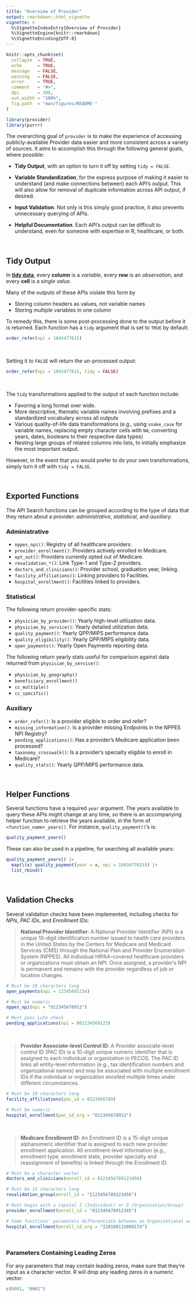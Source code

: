 ```yaml
---
title: "Overview of Provider"
output: rmarkdown::html_vignette
vignette: >
  %\VignetteIndexEntry{Overview of Provider}
  %\VignetteEngine{knitr::rmarkdown}
  %\VignetteEncoding{UTF-8}
---
```


```r
knitr::opts_chunk$set(
  collapse  = TRUE,
  echo      = TRUE, 
  message   = FALSE, 
  warning   = FALSE,
  error     = TRUE,
  comment   = "#>",
  dpi       = 300, 
  out.width = "100%",
  fig.path  = "man/figures/README-"
)
```

```r
library(provider)
library(purrr)
```


The overarching goal of `provider` is to make the experience of accessing publicly-available Provider data easier and more consistent across a variety of sources. It aims to accomplish this through the following general goals, where possible:


   - **Tidy Output**, with an option to turn it off by setting `tidy = FALSE`.

   - **Variable Standardization**, for the express purpose of making it easier to understand (and make connections between) each API's output. This will also allow for removal of duplicate information across API output, if desired.
   
   - **Input Validation**. Not only is this simply good practice, it also prevents unnecessary querying of APIs.
   
   - **Helpful Documentation**. Each API's output can be difficult to understand, even for someone with expertise in R, healthcare, or both.

<br>

## Tidy Output

In [**tidy data**](https://tidyr.tidyverse.org/articles/tidy-data.html), every **column** is a *variable*, every **row** is an *observation*, and every **cell** is a *single value*. 

Many of the outputs of these APIs violate this form by 

   - Storing column headers as values, not variable names
   - Storing multiple variables in one column

To remedy this, there is some post-processing done to the output before it is returned. Each function has a `tidy` argument that is set to `TRUE` by default:

```r
order_refer(npi = 1043477615)
```

<br>

Setting it to `FALSE` will return the un-processed output:

```r
order_refer(npi = 1043477615, tidy = FALSE)
```

<br>

The `tidy` transformations applied to the output of each function include: 

   - Favoring a long format over wide.
   - More descriptive, thematic variable names involving prefixes and a standardized vocabulary across all outputs
   - Various quality-of-life data transformations (e.g., using `snake_case` for variable names, replacing empty character cells with `NA`; converting years, dates, booleans to their respective data types)
   - Nesting large groups of related columns into lists, to initially emphasize the most important output.

However, in the event that you would prefer to do your own transformations, simply turn it off with `tidy = FALSE`.

<br>

## Exported Functions

The API Search functions can be grouped according to the type of data that they return about a provider: *administrative*, *statistical*, and *auxiliary.*

### Administrative

   * `nppes_npi()`: Registry of all healthcare providers.
   * `provider_enrollment()`: Providers actively enrolled in Medicare.
   * `opt_out()`: Providers currently opted out of Medicare.
   * `revalidation_*()`: Link Type-1 and Type-2 providers.
   * `doctors_and_clinicians()`: Provider school, graduation year, linking.
   * `facility_affiliations()`: Linking providers to Facilities.
   * `hospital_enrollment()`: Facilities linked to providers.

### Statistical

The following return provider-specific stats:

   * `physician_by_provider()`: Yearly high-level utilization data.
   * `physician_by_service()`: Yearly detailed utilization data.
   * `quality_payment()`: Yearly QPP/MIPS performance data.
   * `quality_eligibility()`: Yearly QPP/MIPS eligibility data.
   * `open_payments()`: Yearly Open Payments reporting data.

The following return yearly stats useful for comparison against data returned from `physician_by_service()`:

   * `physician_by_geography()`
   * `beneficiary_enrollment()`
   * `cc_multiple()`
   * `cc_specific()`

### Auxiliary

   * `order_refer()`: Is a provider eligible to order and refer?
   * `missing_information()`: Is a provider missing Endpoints in the NPPES NPI Registry?
   * `pending_applications()`: Has a provider's Medicare application been processed?
   * `taxonomy_crosswalk()`: Is a provider's specialty eligible to enroll in Medicare?
   * `quality_stats()`: Yearly QPP/MIPS performance data.

<br>

## Helper Functions

Several functions have a required `year` argument. The years available to query these APIs might change at any time, so there is an accompanying helper function to retrieve the years available, in the form of `<function_name>_years()`. For instance, `quality_payment()`'s is:

```r
quality_payment_years()
```

These can also be used in a pipeline, for searching all available years:

```r
quality_payment_years() |> 
  map(\(x) quality_payment(year = x, npi = 1043477615)) |> 
  list_rbind()
```

<br>

## Validation Checks

Several validation checks have been implemented, including checks for *NPIs*, *PAC IDs*, and *Enrollment IDs*:

> **National Provider Identifier**: 
> A National Provider Identifier (NPI) is a unique 10-digit identification number issued to health care providers in the United States by the Centers for Medicare and Medicaid Services (CMS) through the National Plan and Provider Enumeration System (NPPES). All individual HIPAA–covered healthcare providers or organizations must obtain an NPI. Once assigned, a provider’s NPI is permanent and remains with the provider regardless of job or location changes.

```r
# Must be 10 characters long
open_payments(npi = 12345691234)

# Must be numeric
nppes_npi(npi = "O12345678912")

# Must pass Luhn check
pending_applications(npi = 001234569123)
```

<br>

> **Provider Associate-level Control ID**:
> A Provider associate-level control ID (PAC ID) is a 10-digit unique numeric identifier that is assigned to each individual or organization in PECOS. The PAC ID links all entity-level information (e.g., tax identification numbers and organizational names) and may be associated with multiple enrollment IDs if the individual or organization enrolled multiple times under different circumstances.


```r
# Must be 10 characters long
facility_affiliations(pac_id = 0123456789)

# Must be numeric
hospital_enrollment(pac_id_org = "O12345678912")
```

<br>

> **Medicare Enrollment ID**:
> An Enrollment ID is a 15-digit unique alphanumeric identifier that is assigned to each new provider enrollment application. All enrollment-level information (e.g., enrollment type, enrollment state, provider specialty and reassignment of benefits) is linked through the Enrollment ID.

```r
# Must be a character vector
doctors_and_clinicians(enroll_id = 0123456789123456)

# Must be 15 characters long
revalidation_group(enroll_id = "I123456789123456")

# Must begin with a capital I (Individual) or O (Organization/Group)
provider_enrollment(enroll_id = "012345678912345")

# Some functions' parameters differentiate between an Organizational and Individual ID
hospital_enrollment(enroll_id_org = "I20180115000174")
```

<br>

### Parameters Containing Leading Zeros

For any parameters that may contain leading zeros, make sure that they're input as a character vector. R will drop any leading zeros in a numeric vector:

```r
c(0001, "0001")
```





